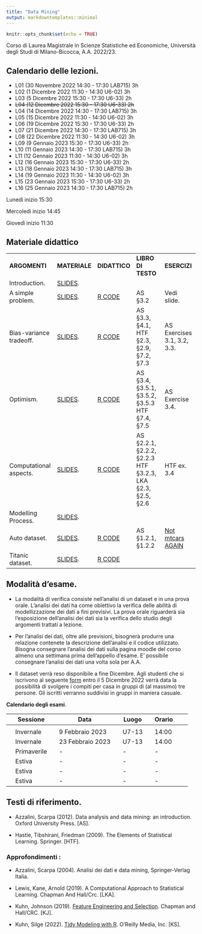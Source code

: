 ```yaml
---
title: "Data Mining"
output: markdowntemplates::minimal
---
```


```r
knitr::opts_chunk$set(echo = TRUE)
```

Corso di Laurea Magistrale in Scienze Statistiche ed Economiche, Università degli Studi di Milano-Bicocca, A.A. 2022/23.


## Calendario delle lezioni.

* L01 (30 Novembre 2022 14:30 - 17:30 LAB715) 3h
* L02 (1 Dicembre 2022 11:30 - 14:30 U6-02) 3h
* L03 (5 Dicembre 2022 15:30 - 17:30 U6-33) 2h
* ~~L04 (12 Dicembre 2022 15:30 - 17:30 U6-33) 2h~~
* L04 (14 Dicembre 2022 14:30 - 17:30 LAB715) 3h
* L05 (15 Dicembre 2022 11:30 - 14:30 U6-02) 3h
* L06 (19 Dicembre 2022 15:30 - 17:30 U6-33) 2h
* L07 (21 Dicembre 2022 14:30 - 17:30 LAB715) 3h
* L08 (22 Dicembre 2022 11:30 - 14:30 U6-02) 3h
* L09 (9 Gennaio 2023 15:30 - 17:30 U6-33) 2h
* L10 (11 Gennaio 2023 14:30 - 17:30 LAB715) 3h
* L11 (12 Gennaio 2023 11:30 - 14:30 U6-02) 3h
* L12 (16 Gennaio 2023 15:30 - 17:30 U6-33) 2h
* L13 (18 Gennaio 2023 14:30 - 17:30 LAB715) 3h
* L14 (19 Gennaio 2023 11:30 - 14:30 U6-02) 3h
* L15 (23 Gennaio 2023 15:30 - 17:30 U6-33) 2h
* L16 (25 Gennaio 2023 14:30 - 17:30 LAB715) 2h

Lunedì inizio 15:30

Mercoledì inizio 14:45

Giovedì inizio 11:30



## Materiale didattico

<table>

<tr>
<td>**ARGOMENTI**</td>
<td>**MATERIALE**</td>
<td>**DIDATTICO**</td>
<td>**LIBRO DI TESTO**</td>
<td>**ESERCIZI**</td>
</tr>

<tr>
<td>Introduction.</td>
<td>[SLIDES](docs/SLIDES/Introduction.pdf). </td>
<td></td>
<td></td>
<td></td>
</tr>


<tr>
<td> A simple problem.</td>
<td> [SLIDES](docs/SLIDES/Simpleproblem.pdf). </td>
<td> [R CODE](https://github.com/aldosolari/DM/blob/master/docs/RCODE/Simpleproblem.R)</td>
<td> AS §3.2 </td>
<td> Vedi slide. </td>
</tr>



<tr>
<td> Bias-variance tradeoff.</td>
<td> [SLIDES](docs/SLIDES/Biasvariance.pdf). </td>
<td> [R CODE](https://github.com/aldosolari/DM/blob/master/docs/RCODE/Biasvariance.R)</td>
<td> AS §3.3, §4.1, HTF §2.3, §2.9, §7.2, §7.3 </td>
<td> AS Exercises 3.1, 3.2, 3.3.</td>
</tr>


<tr>
<td> Optimism.</td>
<td> [SLIDES](docs/SLIDES/Optimism.pdf). </td>
<td> [R CODE](https://github.com/aldosolari/DM/blob/master/docs/RCODE/Optimism.R)</td>
<td> AS §3.4, §3.5.1, §3.5.2, §3.5.3 HTF §7.4, §7.5 </td>
<td> AS Exercise 3.4. </td>
</tr>



<tr>
<td> Computational aspects.</td>
<td> [SLIDES](docs/SLIDES/Computational.pdf). </td>
<td> [R CODE](https://github.com/aldosolari/DM/blob/master/docs/RCODE/Computational.R)</td>
<td> AS §2.2.1, §2.2.2, §2.2.3 HTF §3.2.3, LKA §2.3, §2.5, §2.6 </td>
<td> HTF ex. 3.4 </td>
</tr>


<tr>
<td> Modelling Process.</td>
<td> [SLIDES](docs/SLIDES/ModellingProcess.pdf). </td>
<td> </td>
<td> </td>
<td> </td>
</tr>

<tr>
<td> Auto dataset.</td>
<td> [SLIDES](docs/SLIDES/Auto.pdf). </td>
<td> [R CODE](https://github.com/aldosolari/DM/blob/master/docs/RCODE/Auto.R)</td>
<td> AS §1.2.1, §1.2.2  </td>
<td> [Not mtcars AGAIN](https://supervised-ml-course.netlify.app/chapter1) </td>
</tr>

<tr>
<td> Titanic dataset.</td>
<td> [SLIDES](docs/SLIDES/Titanic.pdf). </td>
<td> [R CODE](https://github.com/aldosolari/DM/blob/master/docs/RCODE/Titanic.R)</td>
<td>   </td>
<td> </td>
</tr>



</table>


## Modalità d'esame.

* La modalità di verifica consiste nell'analisi di un dataset e in una prova orale. L'analisi dei dati ha come obiettivo la verifica delle abilità di modellizzazione dei dati a fini previsivi. La prova orale riguarderà sia l'esposizione dell'analisi dei dati sia la verifica dello studio degli argomenti trattati a lezione.

* Per l'analisi dei dati, oltre alle previsioni, bisognerà produrre una relazione contenete la descrizione dell’analisi e il codice utilizzato. Bisogna consegnare l'analisi dei dati sulla pagina moodle del corso almeno una settimana prima dell'appello d'esame. E' possibile consegnare l'analisi dei dati una volta sola per A.A.

* Il dataset verrà reso disponibile a fine Dicembre. 
Agli studenti che si iscrivono al seguente [form](https://forms.gle/Kbb38DztqHWihd9E6) entro il 5 Dicembre 2022 verrà data la possibilità di svolgere i compiti per casa in gruppi di (al massimo) tre persone. Gli iscritti verranno suddivisi in gruppi in maniera casuale.

**Calendario degli esami**.

|| Sessione || Data || Luogo || Orario ||
|-|-|-|-|-|-|-|-|-|-|
||  || ||  ||  || ||
|| Invernale || 9 Febbraio 2023 || U7-13 || 14:00  ||
|| Invernale || 23 Febbraio 2023 || U7-13 || 14:00 ||
|| Primaverile || - || - ||  -  ||
|| Estiva || - || - || -  ||
|| Estiva || - || - || - ||
|| Estiva || - || -  || - ||

 
## Testi di riferimento.

* Azzalini, Scarpa (2012). Data analysis and data mining: an introduction. Oxford University Press. [AS]. 

* Hastie, Tibshirani, Friedman (2009). The Elements of Statistical Learning. Springer. [HTF].

### Approfondimenti :

* Azzalini, Scarpa (2004). Analisi dei dati e data mining, Springer-Verlag Italia.

* Lewis, Kane, Arnold (2019). A Computational Approach to Statistical Learning. Chapman And Hall/Crc. [LKA].

* Kuhn, Johnson (2019). [Feature Engineering and Selection](http://www.feat.engineering/). Chapman and Hall/CRC. [KJ].

* Kuhn, Silge (2022). [Tidy Modeling with R](https://www.tmwr.org/). O'Reilly Media, Inc. [KS].


